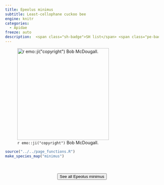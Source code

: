 ```yaml
---
title: Epeolus minimus
subtitle: Least-cellophane cuckoo bee
engine: knitr
categories:
  - Apidae
freeze: auto
description:  <span class="sh-badge">SH list</span> <span class="pe-badge">PM Evidence</span>
---
```

![`r emo::ji("copyright")` Bob McDougall.](https://inaturalist-open-data.s3.amazonaws.com/photos/140780732/large.jpeg){height=300}





```r
source("../../page_functions.R")
make_species_map("minimus")
```
<br><br>
<center>


<a href="https://inaturalist.ca/observations?place_id=any&quality_grade=research&subview=map&taxon_id=345437"><button type="button" class="btn btn-secondary">See all Epeolus minimus <i class="fa-solid fa-arrow-up-right-from-square"></i> </button></a>
</center>
